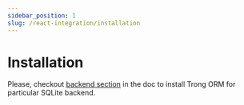 ```yaml
---
sidebar_position: 1
slug: /react-integration/installation
---
```



# Installation

Please, checkout [backend section](/backends/web) in the doc to install Trong ORM for particular SQLite backend.
